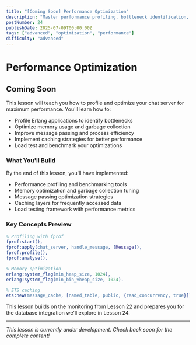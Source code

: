 ```yaml
---
title: "[Coming Soon] Performance Optimization"
description: "Master performance profiling, bottleneck identification, and optimization strategies to make your chat server handle thousands of concurrent users"
postNumber: 24
publishDate: 2025-07-09T00:00:00Z
tags: ["advanced", "optimization", "performance"]
difficulty: "advanced"
---
```


# Performance Optimization

## Coming Soon

This lesson will teach you how to profile and optimize your chat server for maximum performance. You'll learn how to:

- Profile Erlang applications to identify bottlenecks
- Optimize memory usage and garbage collection
- Improve message passing and process efficiency
- Implement caching strategies for better performance
- Load test and benchmark your optimizations

### What You'll Build

By the end of this lesson, you'll have implemented:

- Performance profiling and benchmarking tools
- Memory optimization and garbage collection tuning
- Message passing optimization strategies
- Caching layers for frequently accessed data
- Load testing framework with performance metrics

### Key Concepts Preview

```erlang
% Profiling with fprof
fprof:start(),
fprof:apply(chat_server, handle_message, [Message]),
fprof:profile(),
fprof:analyse().

% Memory optimization
erlang:system_flag(min_heap_size, 1024),
erlang:system_flag(min_bin_vheap_size, 1024).

% ETS caching
ets:new(message_cache, [named_table, public, {read_concurrency, true}]).
```

This lesson builds on the monitoring from Lesson 22 and prepares you for the database integration we'll explore in Lesson 24.

---

_This lesson is currently under development. Check back soon for the complete content!_
